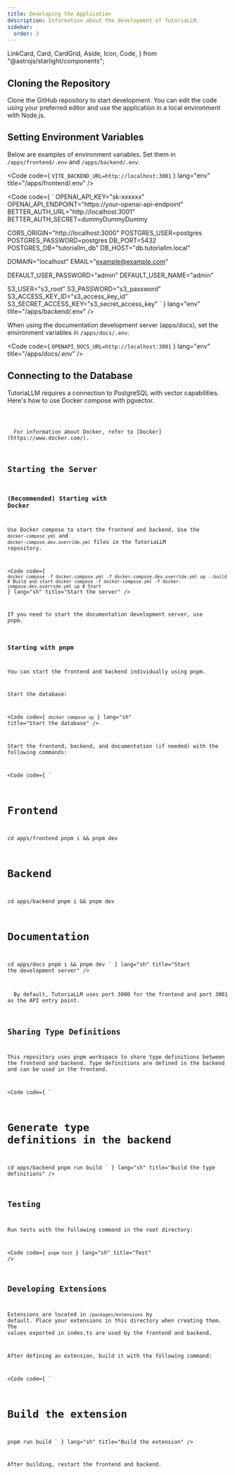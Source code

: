 ```yaml
---
title: Developing the Application
description: Information about the development of TutoriaLLM.
sidebar:
  order: 3
---
```


  LinkCard,
  Card,
  CardGrid,
  Aside,
  Icon,
  Code,
} from "@astrojs/starlight/components";

## Cloning the Repository

Clone the GitHub repository to start development. You can edit the code using your preferred editor and use the application in a local environment with Node.js.

<LinkCard
  title="GitHub Repository"
  description="Check out the TutoriaLLM GitHub repository."
  href="https://github.com/TutoriaLLM/TutoriaLLM"
/>

## Setting Environment Variables

Below are examples of environment variables. Set them in `/apps/frontend/.env` and `/apps/backend/.env`.

<Code code={
  `
  VITE_BACKEND_URL=http://localhost:3001
  `
} lang="env" title="/apps/frontend/.env" />

<Code code={
  `
OPENAI_API_KEY="sk-xxxxxx"
OPENAI_API_ENDPOINT="https://your-openai-api-endpoint"
BETTER_AUTH_URL="http://localhost:3001"
BETTER_AUTH_SECRET=dummyDummyDummy


CORS_ORIGIN="http://localhost:3000"
POSTGRES_USER=postgres
POSTGRES_PASSWORD=postgres
DB_PORT=5432
POSTGRES_DB="tutoriallm_db"
DB_HOST="db.tutoriallm.local"

DOMAIN="localhost"
EMAIL="example@example.com"

DEFAULT_USER_PASSWORD="admin"
DEFAULT_USER_NAME="admin"

S3_USER="s3_root"
S3_PASSWORD="s3_password"
S3_ACCESS_KEY_ID="s3_access_key_id"
S3_SECRET_ACCESS_KEY="s3_secret_access_key"
  `
} lang="env" title="/apps/backend/.env" />

When using the documentation development server (apps/docs), set the environment variables in `/apps/docs/.env`.

<Code code={
  `
  OPENAPI_DOCS_URL=http://localhost:3001
  `
} lang="env" title="/apps/docs/.env" />

## Connecting to the Database

TutoriaLLM requires a connection to PostgreSQL with vector capabilities. Here's how to use Docker compose with pgvector.


<Code code={composeExample} lang="yaml" title="/docker-compose.pg.yml" />

<Aside type="note" title="About Docker">
  For information about Docker, refer to [Docker](https://www.docker.com/).
</Aside>

## Starting the Server

### (Recommended) Starting with Docker

Use Docker compose to start the frontend and backend. Use the `docker-compose.yml` and `docker-compose.dev.override.yml` files in the TutoriaLLM repository.

<Code code={
  `
  docker compose -f docker-compose.yml -f docker-compose.dev.override.yml up --build # Build and start
  docker compose -f docker-compose.yml -f docker-compose.dev.override.yml up # Start
  `
} lang="sh" title="Start the server" />

If you need to start the documentation development server, use pnpm.

### Starting with pnpm

You can start the frontend and backend individually using pnpm.

Start the database:

<Code code={
  `
  docker compose up
  `
} lang="sh" title="Start the database" />

Start the frontend, backend, and documentation (if needed) with the following commands:

<Code code={
  `
  # Frontend
cd apps/frontend
pnpm i && pnpm dev

# Backend
cd apps/backend
pnpm i && pnpm dev

# Documentation
cd apps/docs
pnpm i && pnpm dev
  `
} lang="sh" title="Start the development server" />

<Aside type="note" title="Note">
  By default, TutoriaLLM uses port 3000 for the frontend and port 3001 as the API entry point.
</Aside>

## Sharing Type Definitions

This repository uses pnpm workspace to share type definitions between the frontend and backend.
Type definitions are defined in the backend and can be used in the frontend.

<Code code={
  `
  # Generate type definitions in the backend
  cd apps/backend
  pnpm run build
  `
} lang="sh" title="Build the type definitions" />

## Testing

Run tests with the following command in the root directory:

<Code code={
  `
  pnpm test
  `
} lang="sh" title="Test" />

## Developing Extensions

Extensions are located in `/packages/extensions` by default. Place your extensions in this directory when creating them.
The values exported in index.ts are used by the frontend and backend.

After defining an extension, build it with the following command:

<Code code={
  `
  # Build the extension
  pnpm run build
  `
} lang="sh" title="Build the extension" />

After building, restart the frontend and backend.

